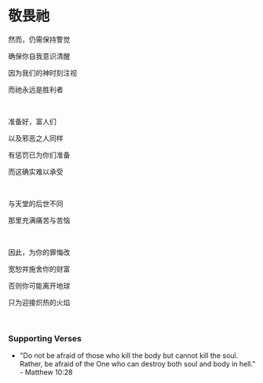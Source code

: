 # 敬畏祂

然而，仍需保持警觉

确保你自我意识清醒

因为我们的神时刻注视

而祂永远是胜利者

<br />

准备好，富人们

以及邪恶之人同样

有惩罚已为你们准备

而这确实难以承受

<br />

与天堂的后世不同

那里充满痛苦与苦恼

<br />

因此，为你的罪悔改

宽恕并施舍你的财富

否则你可能离开地球

只为迎接炽热的火焰

<br />

### Supporting Verses

- "Do not be afraid of those who kill the body but cannot kill the soul. Rather, be afraid of the One who can destroy both soul and body in hell." - Matthew 10:28